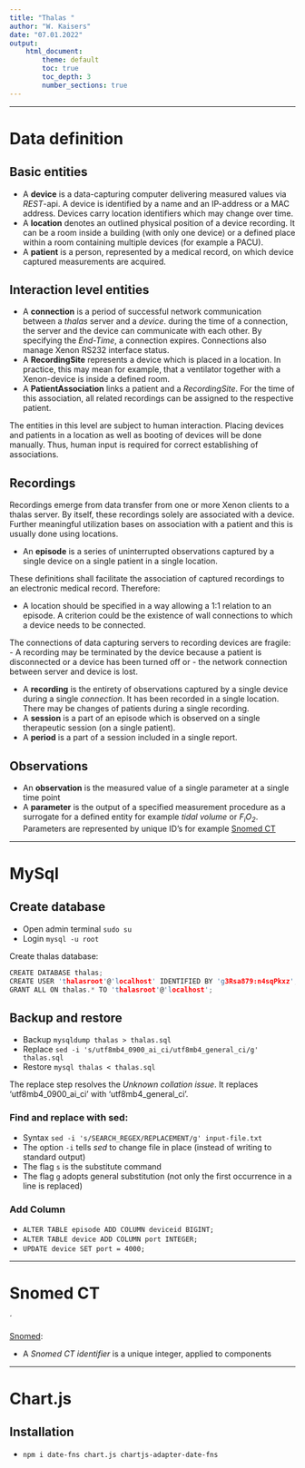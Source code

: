 ```yaml
---
title: "Thalas "
author: "W. Kaisers"
date: "07.01.2022"
output:
    html_document:
        theme: default
        toc: true
        toc_depth: 3
        number_sections: true
---
```



--------------------------------------------------------------------------------

<!-- ----------------------------------------------------------------------- -->
# Data definition
<!-- ----------------------------------------------------------------------- -->


## Basic entities

 - A **device** is a data-capturing computer delivering measured values via 
   *REST*-api. A device is identified by a name and an IP-address or a MAC
   address. 
   Devices carry location identifiers which may change over time.
 - A **location** denotes an outlined physical position of a device recording.
   It can be a room inside a building (with only one device) or a defined
   place within a room containing multiple devices (for example a PACU).
 - A **patient** is a person, represented by a medical record, on which 
   device captured measurements are acquired.
   

## Interaction level entities

 - A **connection** is a period of successful network communication between a
   *thalas* server and a *device*.
   during the time of a connection, the server and the device can communicate
   with each other.
   By specifying the *End-Time*, a connection expires.
   Connections also manage Xenon RS232 interface status.
 - A **RecordingSite** represents a device which is placed in a location.
   In practice, this may mean for example, that a ventilator together with
   a Xenon-device is inside a defined room.
 - A **PatientAssociation** links a patient and a *RecordingSite*.
   For the time of this association, all related recordings can be assigned to
   the respective patient.
    

The entities in this level are subject to human interaction.
Placing devices and patients in a location as well as booting of devices will
be done manually.
Thus, human input is required for correct establishing of associations.


## Recordings

Recordings emerge from data transfer from one or more Xenon clients to a thalas
server.
By itself, these recordings solely are associated with a device.
Further meaningful utilization bases on association with a patient and this is
usually done using locations.



 - An **episode** is a series of uninterrupted observations captured by a
  single device on a single patient in a single location.

These definitions shall facilitate the association of captured recordings to
an electronic medical record. Therefore:

 - A location should be specified in a way allowing a 1:1 relation to an episode.
  A criterion could be the existence of wall connections to which a device
  needs to be connected.

    
The connections of data capturing servers to recording devices are fragile:
 - A recording may be terminated by the device because a patient is
   disconnected or a device has been turned off or 
 - the network connection between server and device is lost.
   
 - A **recording** is the entirety of observations captured by a single
    device during a single *connection*. It has been recorded in a single 
    location. There may be changes of patients during a single recording.
 - A **session** is a part of an episode which is observed on a single
    therapeutic session (on a single patient).
 - A **period** is a part of a session included in a single report.




## Observations

  - An **observation** is the measured value of a single parameter at a single
    time point
  - A **parameter** is the output of a specified measurement procedure 
      as a surrogate for a defined entity for example *tidal volume* or
      *F<sub>i</sub>O<sub>2</sub>*. Parameters are represented by unique ID's
      for example [Snomed CT](https://www.snomed.org/)
    


--------------------------------------------------------------------------------

<!-- ----------------------------------------------------------------------- -->
# MySql
<!-- ----------------------------------------------------------------------- -->


## Create database

 - Open admin terminal `sudo su`
 - Login `mysql -u root`

Create thalas database:
```c
CREATE DATABASE thalas;
CREATE USER 'thalasroot'@'localhost' IDENTIFIED BY 'g3Rsa879:n4sqPkxz';
GRANT ALL ON thalas.* TO 'thalasroot'@'localhost';
```

## Backup and restore

 - Backup `mysqldump thalas > thalas.sql`
 - Replace `sed -i 's/utf8mb4_0900_ai_ci/utf8mb4_general_ci/g' thalas.sql`
 - Restore `mysql thalas < thalas.sql`

The replace step resolves the *Unknown collation issue*.
It replaces 'utf8mb4_0900_ai_ci' with 'utf8mb4_general_ci'.

### Find and replace with sed:

 - Syntax `sed -i 's/SEARCH_REGEX/REPLACEMENT/g' input-file.txt`
 - The option `-i` tells *sed* to change file in place (instead of writing to standard output)
 - The flag `s` is the substitute command
 - The flag `g` adopts general substitution (not only the first occurrence in a line is replaced)

### Add Column

 - `ALTER TABLE episode ADD COLUMN deviceid BIGINT;`
 - `ALTER TABLE device ADD COLUMN port INTEGER;`
 - `UPDATE device SET port = 4000;`

--------------------------------------------------------------------------------

<!-- ----------------------------------------------------------------------- -->
# Snomed CT
<!-- ----------------------------------------------------------------------- -->
´

[Snomed](https://confluence.ihtsdotools.org/display/DOCGLOSS/SNOMED+CT+identifier):

 - A *Snomed CT identifier* is a unique integer, applied to components
 
 
--------------------------------------------------------------------------------

<!-- ----------------------------------------------------------------------- -->
# Chart.js
<!-- ----------------------------------------------------------------------- -->

## Installation

 - `npm i date-fns chart.js chartjs-adapter-date-fns`





